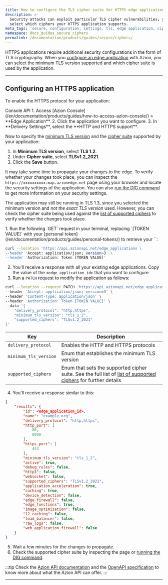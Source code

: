 ```yaml
---
title: How to configure the TLS cipher suite for HTTPS edge applications
description: >-
  Security attacks can exploit particular TLS cipher vulnerabilities; you can
  select which ciphers your HTTPS application supports.
meta_tags: 'secure, configuration, settings, tls, edge application, ciphers'
namespace: docs_guides_secure_ciphers
permalink: /documentation/products/guides/secure/ciphers/
---
```




HTTPS applications require additional security configurations in the form of TLS cryptography. When you [configure an edge application](/en/documentation/products/guides/build/configure-main-settings/) with Azion, you can select the minimum TLS version supported and which cipher suite is used by the application.

---

## Configuring an HTTPS application

To enable the HTTPS protocol for your application:

<Tabs client:visible>
    <Fragment slot="tab.console">Console</Fragment>
    <Fragment slot="tab.api">API</Fragment>

<Fragment slot="panel.console">
1. Access [Azion Console](/en/documentation/products/guides/how-to-access-azion-console/) > **Edge Application**.
2. Click the application you want to configure.
3. In **Delivery Settings**, select the **HTTP and HTTPS support**.

Now to specify the [minimum TLS version](/en/documentation/products/build/edge-application/main-settings/#minimum-tls-version) and the [cipher suite](/en/documentation/products/build/edge-application/main-settings/#tls-ciphers) supported by your application:

1. In **Minimum TLS version**, select **TLS 1.2**.
2. Under **Cipher suite**, select **TLSv1.2_2021**.
3. Click the **Save** button.

It may take some time to propagate your changes to the edge. To verify whether your changes took place, you can inspect the `https://xxxxxxxxxx.map.azionedge.net` page using your browser and locate the security settings of the application. You can also [run the DIG command](/en/documentation/products/guides/run-the-dig-command/) to get more information on your security settings.

The application may still be running in TLS 1.3, since you selected the minimum version and *not the exact TLS version* used. However, you can check the cipher suite being used against the [list of supported ciphers](/en/documentation/products/build/edge-application/main-settings/#tls-ciphers) to verify whether the changes took place.
</Fragment>

<Fragment slot="panel.api">
1. Run the following `GET` request in your terminal, replacing `[TOKEN VALUE]` with your [personal token](/en/documentation/products/guides/personal-tokens/) to retrieve your `<edge_application_id>`:

```bash
curl --location 'https://api.azionapi.net/edge_applications \
--header 'Accept: application/json; version=3' \
--header 'Authorization: Token [TOKEN VALUE]'
```

2. You'll receive a response with all your existing edge applications. Copy the value of the `<edge_application_id>` that you want to configure.
3. Run a `PATCH` request to modify the application as follows:

```bash
curl --location --request PATCH 'https://api.azionapi.net/edge_applications/<edge_application_id>' \
--header 'Accept: application/json; version=3' \
--header 'Content-Type: application/json' \
--header 'Authorization: Token [TOKEN VALUE]' \
--data '{
    "delivery_protocol": "http,https",
    "minimum_tls_version": "tls_1_2",
    "supported_ciphers": "TLSv1.2_2021"
}'
```

| Key | Description |
| --- | --- |
| `delivery_protocol` | Enables the HTTP and HTTPS protocols |
| `minimum_tls_version` | Enum that establishes the minimum TLS version |
| `supported_ciphers` | Enum that sets the supported cipher suite. See the full list of [list of supported ciphers](/en/documentation/products/build/edge-application/main-settings/#tls-ciphers) for further details |

4. You'll receive a response similar to this:

```json
{
    "results": {
        "id": <edge_application_id>,
        "name": "example.org",
        "delivery_protocol": "http,https",
        "http_port": [
            80,
            8008
        ],
        "https_port": [
            443
        ],
        "minimum_tls_version": "tls_1_2",
        "active": true,
        "debug_rules": false,
        "http3": false,
        "websocket": false,
        "supported_ciphers": "TLSv1.2_2021",
        "application_acceleration": true,
        "caching": true,
        "device_detection": false,
        "edge_firewall": false,
        "edge_functions": true,
        "image_optimization": false,
        "l2_caching": false,
        "load_balancer": false,
        "raw_logs": false,
        "web_application_firewall": false
    }
}
```

5. Wait a few minutes for the changes to propagate.
6. Check the supported cipher suite by inspecting the page or [running the DIG command](/en/documentation/products/guides/run-the-dig-command/).

:::tip
Check the [Azion API documentation](https://api.azion.com/) and the [OpenAPI specification](https://github.com/aziontech/azionapi-openapi/) to know more about what the Azion API can offer.
:::
</Fragment>

</Tabs>

---

